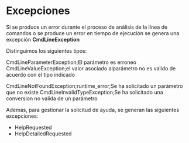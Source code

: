 # Excepciones

Si se produce un error durante el proceso de análisis de la línea de comandos o se produce un error en tiempo de ejecución se genera una excepción **CmdLineException**

Distinguimos los siguientes tipos:


CmdLineParameterException;El parámetro es erroneo
CmdLineValueException;el valor asociado alparámetro no es valido de acuerdo con el tipo indicado

CmdLineNotFoundException;runtime_error;Se ha solicitado un parámetro que no existe
CmdLineInvalidTypeException;Se ha solicitado una conversion no valida de un parámetro

Además, para gestionar la solicitud de ayuda, se generan las siguientes excepciones:


- HelpRequested
- HelpDetailedRequested

